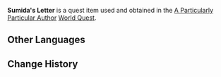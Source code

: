 {{Item Infobox
|id           = 101586
|image        = Book Letter.png
|type         = Quest Items
|description  = A letter given to you by Sumida. Give this letter to [[Kama]] in [[Ritou]].
|source1      = Given by [[Sumida]] during the quest [[A Particularly Particular Author]].
}}
'''Sumida's Letter''' is a quest item used and obtained in the [[A Particularly Particular Author]] [[World Quests|World Quest]].

==Other Languages==
{{Other Languages|default_hidden=1
|en      = Sumida's Letter
|zhs     = 墨田的信
|zhs_rm  = Mòtián de Xìn
|zht     = 墨田的信
|zht_rm  = Mòtián de Xìn
|ja      = 墨田の手紙
|ja_rm   = Sumida no Tegami
|ko      = 스미다의 편지
|ko_rm   = 
|es      = Carta de Sumida
|fr      = Lettre de Sumida
<!-- |fr_tl   = Sumida's Letter -->
|ru      = Письмо Сумиды
<!-- |ru_tl   = Sumida's Letter -->
|th      = จดหมายของ Sumida
|th_rm   = 
|vi      = Thư của Sumida
|de      = Sumidas Brief
|id      = Surat Sumida
|pt      = Carta de Sumida
}}

==Change History==
{{Change History|2.2}}